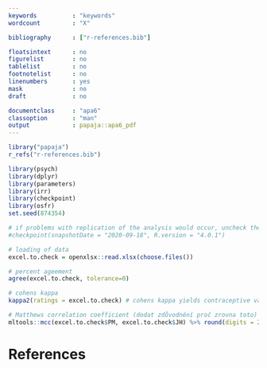 ```yaml
---
keywords          : "keywords"
wordcount         : "X"

bibliography      : ["r-references.bib"]

floatsintext      : no
figurelist        : no
tablelist         : no
footnotelist      : no
linenumbers       : yes
mask              : no
draft             : no

documentclass     : "apa6"
classoption       : "man"
output            : papaja::apa6_pdf
---
```


```r
library("papaja")
r_refs("r-references.bib")
```


```r
library(psych)
library(dplyr)
library(parameters)
library(irr)
library(checkpoint)
library(osfr)
set.seed(874354)

# if problems with replication of the analysis would occur, uncheck the following line: 
#checkpoint(snapshotDate = "2020-09-18", R.version = "4.0.1")

# loading of data
excel.to.check = openxlsx::read.xlsx(choose.files())

# percent ageement
agree(excel.to.check, tolerance=0) 

# cohens kappa
kappa2(ratings = excel.to.check) # cohens kappa yields contraceptive values, thus other method i.e. Matthews correlation coefficient was used for the analysis of agreement. 

# Matthews correlation coefficient (dodat zdůvodnění proč zrovna toto)
mltools::mcc(excel.to.check$PM, excel.to.check$JH) %>% round(digits = 2) 
```



\newpage

# References

\begingroup
\setlength{\parindent}{-0.5in}
\setlength{\leftskip}{0.5in}

<div id="refs" custom-style="Bibliography"></div>
\endgroup
